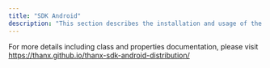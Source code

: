```yaml
---
title: "SDK Android"
description: "This section describes the installation and usage of the Thanx Android SDK."
---
```


For more details including class and properties documentation, please visit
https://thanx.github.io/thanx-sdk-android-distribution/
